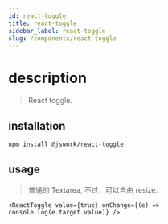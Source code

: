 ```yaml
---
id: react-toggle
title: react-toggle
sidebar_label: react-toggle
slug: /components/react-toggle
---
```


# description

> React toggle.

## installation

```bash npm2yarn
npm install @jswork/react-toggle
```

## usage

> 普通的 Textarea, 不过，可以自由 resize.

```tsx live
<ReactToggle value={true} onChange={(e) => console.log(e.target.value)} />
```
